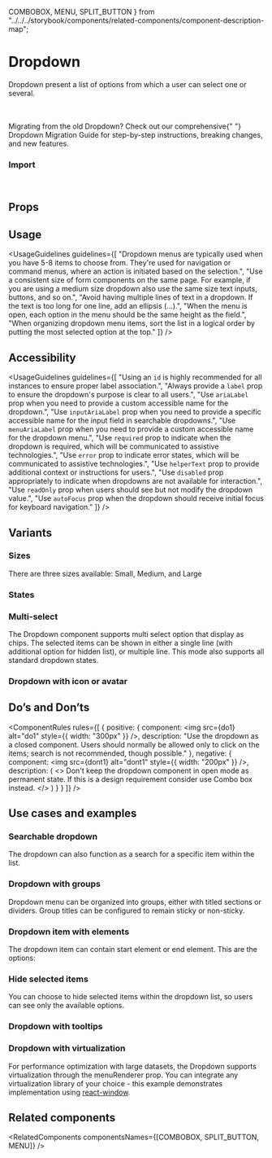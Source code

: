  COMBOBOX,
  MENU,
  SPLIT_BUTTON
} from "../../../storybook/components/related-components/component-description-map";

<Meta of={DropdownStories} />

# Dropdown

Dropdown present a list of options from which a user can select one or several.

<br />

<AlphaWarning />

<br />

<Tip title="Migration Guide Available" emoji="🚀">
  Migrating from the old Dropdown? Check out our comprehensive{" "}
  <Link href="/?path=/docs/components-dropdown-alpha-migration-guide--docs">Dropdown Migration Guide</Link> for
  step-by-step instructions, breaking changes, and new features.
</Tip>

<Canvas of={DropdownStories.Overview} />

### Import

```js
import { Dropdown } from "@vibe/core/next";
```

## Props

<PropsTable />

## Usage

<UsageGuidelines
  guidelines={[
    "Dropdown menus are typically used when you have 5-8 items to choose from. They're used for navigation or command menus, where an action is initiated based on the selection.",
    "Use a consistent size of form components on the same page. For example, if you are using a medium size dropdown also use the same size text inputs, buttons, and so on.",
    "Avoid having multiple lines of text in a dropdown. If the text is too long for one line, add an ellipsis (…).",
    "When the menu is open, each option in the menu should be the same height as the field.",
    "When organizing dropdown menu items, sort the list in a logical order by putting the most selected option at the top."
  ]}
/>

## Accessibility

<UsageGuidelines
  guidelines={[
    "Using an `id` is highly recommended for all instances to ensure proper label association.",
    "Always provide a `label` prop to ensure the dropdown's purpose is clear to all users.",
    "Use `ariaLabel` prop when you need to provide a custom accessible name for the dropdown.",
    "Use `inputAriaLabel` prop when you need to provide a specific accessible name for the input field in searchable dropdowns.",
    "Use `menuAriaLabel` prop when you need to provide a custom accessible name for the dropdown menu.",
    "Use `required` prop to indicate when the dropdown is required, which will be communicated to assistive technologies.",
    "Use `error` prop to indicate error states, which will be communicated to assistive technologies.",
    "Use `helperText` prop to provide additional context or instructions for users.",
    "Use `disabled` prop appropriately to indicate when dropdowns are not available for interaction.",
    "Use `readOnly` prop when users should see but not modify the dropdown value.",
    "Use `autoFocus` prop when the dropdown should receive initial focus for keyboard navigation."
  ]}
/>

## Variants

### Sizes

There are three sizes available: Small, Medium, and Large

<Canvas of={DropdownStories.Sizes} />

### States

<Canvas of={DropdownStories.States} />

### Multi-select

The Dropdown component supports multi select option that display as chips. The selected items can be shown in either a single line (with additional option for hidden list), or multiple line. This mode also supports all standard dropdown states.

<Canvas of={DropdownStories.MultiSelect} />

### Dropdown with icon or avatar

<Canvas of={DropdownStories.DropdownWithIconOrAvatar} />

## Do’s and Don’ts

<ComponentRules
  rules={[
    {
      positive: {
        component: <img src={do1} alt="do1" style={{ width: "300px" }} />,
        description:
          "Use the dropdown as a closed component. Users should normally be allowed only to click on the items; search is not recommended, though possible."
      },
      negative: {
        component: <img src={dont1} alt="dont1" style={{ width: "200px" }} />,
        description: (
          <>
            Don't keep the dropdown component in open mode as permanent state. If this is a design requirement consider
            use <StorybookLink page="Components/Combobox">Combo box</StorybookLink> instead.
          </>
        )
      }
    }
  ]}
/>

## Use cases and examples

### Searchable dropdown

The dropdown can also function as a search for a specific item within the list.

<Canvas of={DropdownStories.Searchable} />

### Dropdown with groups

Dropdown menu can be organized into groups, either with titled sections or dividers. Group titles can be configured to remain sticky or non-sticky.

<Canvas of={DropdownStories.DropdownWithGroups} />

### Dropdown item with elements

The dropdown item can contain start element or end element. This are the options:

<Canvas of={DropdownStories.DropdownItemWithElements} />

### Hide selected items

You can choose to hide selected items within the dropdown list, so users can see only the available options.

<Canvas of={DropdownStories.DropdownHideSelectedItems} />

### Dropdown with tooltips

<Canvas of={DropdownStories.DropdownWithTooltips} />

### Dropdown with virtualization

For performance optimization with large datasets, the Dropdown supports virtualization through the menuRenderer prop. You can integrate any virtualization library of your choice - this example demonstrates implementation using <a href="https://github.com/bvaughn/react-window" target="_blank">react-window</a>.

<Canvas of={DropdownStories.DropdownWithVirtualization} />

## Related components

<RelatedComponents componentsNames={[COMBOBOX, SPLIT_BUTTON, MENU]} />
